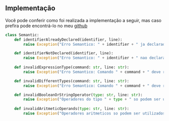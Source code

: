 ## Implementação

Você pode conferir como foi realizada a implementação a seguir, mas caso prefira pode
encontrá-lo no meu [github](https://github.com/Ruanrls/compilador/tree/main/src/codebase/semantic.py)

```python
class Semantic:
    def identifierAlreadyDeclared(identifier, line):
        raise Exception("Erro Semantico: " + identifier + " ja declarado na linha: " + str(line))

    def identifierNotDeclared(identifier, line):
        raise Exception("Erro Semantico: " + identifier + " nao declarado na linha: " + str(line))
    
    def invalidExpressionType(command: str, line: str):
        raise Exception("Erro Semantico: Comando " + command + " deve receber uma expressao booleana na linha: " + str(line))

    def invalidDifferentTypes(command: str, line: str):
        raise Exception("Erro Semantico: Comando " + command + " deve receber expressoes do mesmo tipo na linha: " + str(line))

    def invalidBooleanOrStringOperator(type: str, line: str):
        raise Exception("Operadores do tipo " + type + " so podem ser utilizados com os operadores '<>, =' na linha: " + str(line))
    
    def invalidAritmeticOperands(type: str, line: str):
        raise Exception("Operadores aritmeticos so podem ser utilizados com os tipos numericos (REAL, INTEIRO) na linha: " + str(line))
```